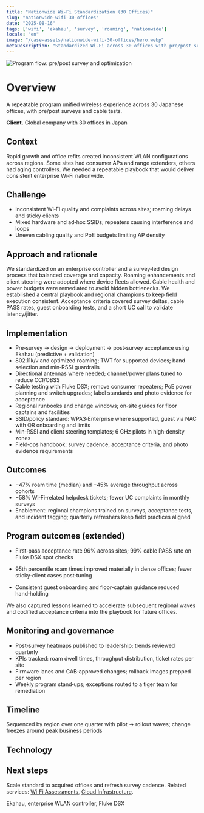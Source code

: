 ```yaml
---
title: "Nationwide Wi‑Fi Standardization (30 Offices)"
slug: "nationwide-wifi-30-offices"
date: "2025-08-16"
tags: ['wifi', 'ekahau', 'survey', 'roaming', 'nationwide']
locale: "en"
image: "/case-assets/nationwide-wifi-30-offices/hero.webp"
metaDescription: "Standardized Wi‑Fi across 30 offices with pre/post surveys, roaming optimization, cable tests, and governance for consistent performance and fewer tickets."
---
```

![Program flow: pre/post survey and optimization](/case-assets/nationwide-wifi-30-offices/hero.webp "Standardization Program")

# Overview
A repeatable program unified wireless experience across 30 Japanese offices, with pre/post surveys and cable tests.

**Client.** Global company with 30 offices in Japan

## Context
Rapid growth and office refits created inconsistent WLAN configurations across regions. Some sites had consumer APs and range extenders, others had aging controllers. We needed a repeatable playbook that would deliver consistent enterprise Wi‑Fi nationwide.

## Challenge
- Inconsistent Wi‑Fi quality and complaints across sites; roaming delays and sticky clients
- Mixed hardware and ad‑hoc SSIDs; repeaters causing interference and loops
- Uneven cabling quality and PoE budgets limiting AP density

## Approach and rationale
We standardized on an enterprise controller and a survey‑led design process that balanced coverage and capacity. Roaming enhancements and client steering were adopted where device fleets allowed. Cable health and power budgets were remediated to avoid hidden bottlenecks.
We established a central playbook and regional champions to keep field execution consistent. Acceptance criteria covered survey deltas, cable PASS rates, guest onboarding tests, and a short UC call to validate latency/jitter.


## Implementation
- Pre‑survey → design → deployment → post‑survey acceptance using Ekahau (predictive + validation)
- 802.11k/v and optimized roaming; TWT for supported devices; band selection and min‑RSSI guardrails
- Directional antennas where needed; channel/power plans tuned to reduce CCI/OBSS
- Cable testing with Fluke DSX; remove consumer repeaters; PoE power planning and switch upgrades; label standards and photo evidence for acceptance
- Regional runbooks and change windows; on‑site guides for floor captains and facilities
- SSID/policy standard: WPA3‑Enterprise where supported, guest via NAC with QR onboarding and limits
- Min‑RSSI and client steering templates; 6 GHz pilots in high‑density zones
- Field‑ops handbook: survey cadence, acceptance criteria, and photo evidence requirements

## Outcomes
- −47% roam time (median) and +45% average throughput across cohorts
- −58% Wi‑Fi‑related helpdesk tickets; fewer UC complaints in monthly surveys
- Enablement: regional champions trained on surveys, acceptance tests, and incident tagging; quarterly refreshers keep field practices aligned

## Program outcomes (extended)
- First‑pass acceptance rate 96% across sites; 99% cable PASS rate on Fluke DSX spot checks
- 95th percentile roam times improved materially in dense offices; fewer sticky‑client cases post‑tuning

- Consistent guest onboarding and floor‑captain guidance reduced hand‑holding

We also captured lessons learned to accelerate subsequent regional waves and codified acceptance criteria into the playbook for future offices.

## Monitoring and governance
- Post‑survey heatmaps published to leadership; trends reviewed quarterly
- KPIs tracked: roam dwell times, throughput distribution, ticket rates per site
- Firmware lanes and CAB‑approved changes; rollback images prepped per region
- Weekly program stand‑ups; exceptions routed to a tiger team for remediation


## Timeline
Sequenced by region over one quarter with pilot → rollout waves; change freezes around peak business periods

## Technology
## Next steps
Scale standard to acquired offices and refresh survey cadence. Related services: [Wi‑Fi Assessments](/services/wifi-surveys-and-design), [Cloud Infrastructure](/services/cloud-infrastructure).

Ekahau, enterprise WLAN controller, Fluke DSX

